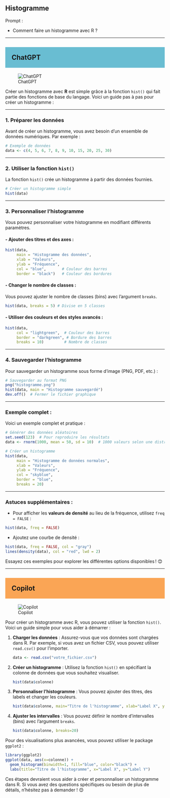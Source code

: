 ## Histogramme

::: {.callout-note appearance="simple"}
Prompt : 

* Comment faire un histogramme avec R ?


:::

----

## ChatGPT {style="background-color: #69bdd2; padding: 20px;"}
![ChatGPT](../img/ChatGPT.PNG)

Créer un histogramme avec **R** est simple grâce à la fonction `hist()` qui fait partie des fonctions de base du langage. Voici un guide pas à pas pour créer un histogramme :

---

### 1. **Préparer les données**
Avant de créer un histogramme, vous avez besoin d'un ensemble de données numériques. Par exemple :
```R
# Exemple de données
data <- c(4, 5, 6, 7, 8, 9, 10, 15, 20, 25, 30)
```

---

### 2. **Utiliser la fonction `hist()`**
La fonction `hist()` crée un histogramme à partir des données fournies.

```R
# Créer un histogramme simple
hist(data)
```

---

### 3. **Personnaliser l'histogramme**
Vous pouvez personnaliser votre histogramme en modifiant différents paramètres.

#### - **Ajouter des titres et des axes :**
```R
hist(data,
     main = "Histogramme des données",
     xlab = "Valeurs",
     ylab = "Fréquence",
     col = "blue",       # Couleur des barres
     border = "black")   # Couleur des bordures
```

#### - **Changer le nombre de classes :**
Vous pouvez ajuster le nombre de classes (bins) avec l'argument `breaks`.
```R
hist(data, breaks = 5) # Divise en 5 classes
```

#### - **Utiliser des couleurs et des styles avancés :**
```R
hist(data,
     col = "lightgreen",  # Couleur des barres
     border = "darkgreen", # Bordure des barres
     breaks = 10)         # Nombre de classes
```

---

### 4. **Sauvegarder l'histogramme**
Pour sauvegarder un histogramme sous forme d'image (PNG, PDF, etc.) :
```R
# Sauvegarder au format PNG
png("histogramme.png")
hist(data, main = "Histogramme sauvegardé")
dev.off()  # Fermer le fichier graphique
```

---

### Exemple complet :
Voici un exemple complet et pratique :
```R
# Générer des données aléatoires
set.seed(123)  # Pour reproduire les résultats
data <- rnorm(1000, mean = 50, sd = 10)  # 1000 valeurs selon une distribution normale

# Créer un histogramme
hist(data,
     main = "Histogramme de données normales",
     xlab = "Valeurs",
     ylab = "Fréquence",
     col = "skyblue",
     border = "blue",
     breaks = 20)
```

---

### Astuces supplémentaires :
- Pour afficher les **valeurs de densité** au lieu de la fréquence, utilisez `freq = FALSE` :
```R
hist(data, freq = FALSE)
```

- Ajoutez une courbe de densité :
```R
hist(data, freq = FALSE, col = "gray")
lines(density(data), col = "red", lwd = 2)
```

Essayez ces exemples pour explorer les différentes options disponibles ! 😊

----

## Copilot {style="background-color: #faa555; padding: 20px;"}
![Copilot](../img/copilot.PNG)

Pour créer un histogramme avec R, vous pouvez utiliser la fonction `hist()`. Voici un guide simple pour vous aider à démarrer :

1. **Charger les données** : Assurez-vous que vos données sont chargées dans R. Par exemple, si vous avez un fichier CSV, vous pouvez utiliser `read.csv()` pour l'importer.
   ```R
   data <- read.csv("votre_fichier.csv")
   ```

2. **Créer un histogramme** : Utilisez la fonction `hist()` en spécifiant la colonne de données que vous souhaitez visualiser.
   ```R
   hist(data$colonne)
   ```

3. **Personnaliser l'histogramme** : Vous pouvez ajouter des titres, des labels et changer les couleurs.
   ```R
   hist(data$colonne, main="Titre de l'histogramme", xlab="Label X", ylab="Label Y", col="blue")
   ```

4. **Ajuster les intervalles** : Vous pouvez définir le nombre d'intervalles (bins) avec l'argument `breaks`.
   ```R
   hist(data$colonne, breaks=20)
   ```

Pour des visualisations plus avancées, vous pouvez utiliser le package `ggplot2` :
```R
library(ggplot2)
ggplot(data, aes(x=colonne)) + 
  geom_histogram(binwidth=1, fill="blue", color="black") +
  labs(title="Titre de l'histogramme", x="Label X", y="Label Y")
```

Ces étapes devraient vous aider à créer et personnaliser un histogramme dans R. Si vous avez des questions spécifiques ou besoin de plus de détails, n'hésitez pas à demander ! 😊